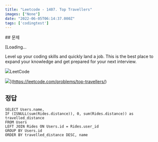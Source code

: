 ```yaml
---
title: "Leetcode - 1407. Top Travellers"
images: ["None"]
date: "2022-06-05T06:14:37.000Z"
tags: ['codingtest']
---
```


<TOCInline toc={props.toc} asDisclosure />
## 문제

[Loading...

Level up your coding skills and quickly land a job. This is the best place to expand your knowledge and get prepared for your next interview.

![](https://leetcode.com/favicon-192x192.png)LeetCode

![](https://leetcode.com/static/images/LeetCode_Sharing.png)](https://leetcode.com/problems/top-travellers/)

## 정답

```
SELECT Users.name,
IF (ISNULL(sum(Rides.distance)), 0, sum(Rides.distance)) as travelled_distance
FROM Users
LEFT JOIN Rides ON Users.id = Rides.user_id
GROUP BY Users.id
ORDER BY travelled_distance DESC, name
```
